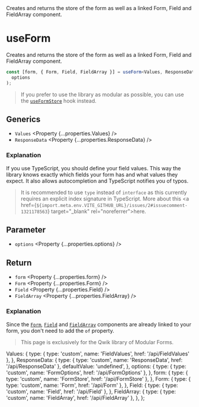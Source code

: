 
<Title>useForm</Title>
<Description>
  Creates and returns the store of the form as well as a linked Form, Field and
  FieldArray component.
</Description>

# useForm

<Qwik block>

Creates and returns the store of the form as well as a linked Form, Field and FieldArray component.

```ts
const [form, { Form, Field, FieldArray }] = useForm<Values, ResponseData>(
  options
);
```

> If you prefer to use the library as modular as possible, you can use the <A href="/api/useFormStore">`useFormStore`</A> hook instead.

## Generics

- `Values` <Property {...properties.Values} />
- `ResponseData` <Property {...properties.ResponseData} />

### Explanation

If you use TypeScript, you should define your field values. This way the library knows exactly which fields your form has and what values they expect. It also allows autocompletion and TypeScript notifies you of typos.

> It is recommended to use `type` instead of `interface` as this currently requires an explicit index signature in TypeScript. More about this <a href={`${import.meta.env.VITE_GITHUB_URL}/issues/2#issuecomment-1321178563`} target="\_blank" rel="noreferrer">here</a>.

## Parameter

- `options` <Property {...properties.options} />

## Return

- `form` <Property {...properties.form} />
- `Form` <Property {...properties.Form} />
- `Field` <Property {...properties.Field} />
- `FieldArray` <Property {...properties.FieldArray} />

### Explanation

Since the <A href="/api/Form">`Form`</A>, <A href="/api/Form">`Field`</A> and <A href="/api/Form">`FieldArray`</A> components are already linked to your form, you don't need to add the `of` property.

</Qwik>

<Solid block>

> This page is exclusively for the Qwik library of Modular Forms.

</Solid>

  Values: {
    type: { type: 'custom', name: 'FieldValues', href: '/api/FieldValues' },
  },
  ResponseData: {
    type: { type: 'custom', name: 'ResponseData', href: '/api/ResponseData' },
    defaultValue: 'undefined',
  },
  options: {
    type: { type: 'custom', name: 'FormOptions', href: '/api/FormOptions' },
  },
  form: {
    type: { type: 'custom', name: 'FormStore', href: '/api/FormStore' },
  },
  Form: {
    type: { type: 'custom', name: 'Form', href: '/api/Form' },
  },
  Field: {
    type: { type: 'custom', name: 'Field', href: '/api/Field' },
  },
  FieldArray: {
    type: { type: 'custom', name: 'FieldArray', href: '/api/FieldArray' },
  },
};
